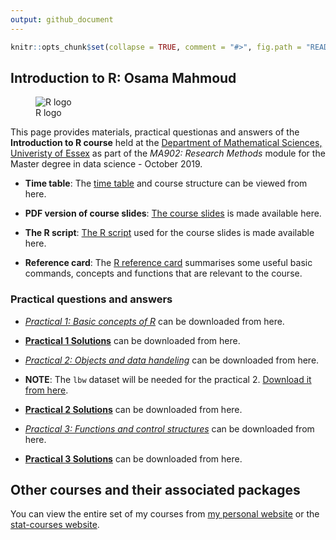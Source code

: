 ---
output: github_document
---
<!-- README.md is generated from README.Rmd. Please edit that file -->

```{r, echo = FALSE}
knitr::opts_chunk$set(collapse = TRUE, comment = "#>", fig.path = "README-")
```

## Introduction to R: Osama Mahmoud

![R logo](https://raw.githubusercontent.com/statcourses/Intro-R/master/Images/R.png)

This page provides materials, practical questionas and  answers of the **Introduction to R course** held at the [Department of Mathematical Sciences, Univeristy of Essex](https://www.essex.ac.uk/departments/mathematical-sciences) as part of the *MA902: Research Methods* module for the Master degree in data science - October 2019.

  * **Time table**:
The [time table](https://raw.githubusercontent.com/statcourses/Intro-R/master/Time_Table.pdf) and course structure can be viewed from here.

  * **PDF version of course slides**:
[The course slides](https://raw.githubusercontent.com/statcourses/Intro-R/master/slides.pdf) is made available here.

  * **The R script**:
[The R script](https://raw.githubusercontent.com/statcourses/Intro-R/master/Rscript.R) used for the course slides is made available here.

  * **Reference card**:
The [R reference card](https://raw.githubusercontent.com/statcourses/Intro-R/master/Refcard.pdf) summarises some useful basic commands, concepts and functions that are relevant to the course.

### Practical questions and answers

  * [*Practical 1: Basic concepts of R*](https://raw.githubusercontent.com/statcourses/Intro-R/master/Practical_1/Practical_Intro-1.pdf) can be downloaded from here.
  
  * [**Practical 1 Solutions**](https://raw.githubusercontent.com/statcourses/Intro-R/master/Practical_1/Solution_Intro-1.pdf) can be downloaded from here.
  
  * [*Practical 2: Objects and data handeling*](https://raw.githubusercontent.com/statcourses/Intro-R/master/Practical_2/Practical_Intro-2.pdf) can be downloaded from here.
  
  * **NOTE**: The `lbw` dataset will be needed for the practical 2. [Download it from here](https://raw.githubusercontent.com/statcourses/Intro-R/master/Practical_2/lbw.csv).
  
  * [**Practical 2 Solutions**](https://raw.githubusercontent.com/statcourses/Intro-R/master/Practical_2/Solution_Intro-2.pdf) can be downloaded from here.
  
  * [*Practical 3: Functions and control structures*](https://raw.githubusercontent.com/statcourses/Intro-R/master/Practical_3/Practical_Intro-3.pdf) can be downloaded from here.
  
  * [**Practical 3 Solutions**](https://raw.githubusercontent.com/statcourses/Intro-R/master/Practical_3/Solution_Intro-3.pdf) can be downloaded from here.
  

## Other courses and their associated packages

You can view the entire set of my courses from [my personal website](http://osmahmoud.com/R-courses/) or the [stat-courses website](https://statcourses.github.io/).
